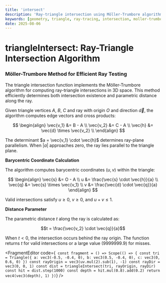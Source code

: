 ```yaml
---
title: 'intersect'
description: 'Ray-triangle intersection using Möller-Trumbore algorithm for 3D ray tracing'
keywords: [geometry, triangle, ray-tracing, intersection, moller-trumbore]
date: 2025-08-06
---
```



# triangleIntersect: Ray-Triangle Intersection Algorithm

### Möller-Trumbore Method for Efficient Ray Testing

The triangle intersection function implements the Möller-Trumbore algorithm for computing ray-triangle intersections in 3D space. This method efficiently determines both intersection existence and parametric distance along the ray.

Given triangle vertices $A$, $B$, $C$ and ray with origin $O$ and direction $\vec{d}$, the algorithm computes edge vectors and cross products:

$$
\begin{align}
\vec{v_1} &= B - A \\
\vec{v_2} &= C - A \\
\vec{h} &= \vec{d} \times \vec{v_2} \\
\end{align}
$$

The determinant $a = \vec{v_1} \cdot \vec{h}$ determines ray-plane parallelism. When $|a|$ approaches zero, the ray lies parallel to the triangle plane.

**Barycentric Coordinate Calculation**

The algorithm computes barycentric coordinates $(u, v)$ within the triangle:

$$
\begin{align}
\vec{s} &= O - A \\
u &= \frac{\vec{s} \cdot \vec{h}}{a} \\
\vec{q} &= \vec{s} \times \vec{v_1} \\
v &= \frac{\vec{d} \cdot \vec{q}}{a}
\end{align}
$$

Valid intersections satisfy $u \geq 0$, $v \geq 0$, and $u + v \leq 1$.

**Distance Parameter**

The parametric distance $t$ along the ray is calculated as:

$$t = \frac{\vec{v_2} \cdot \vec{q}}{a}$$

When $t < 0$, the intersection occurs behind the ray origin. The function returns $t$ for valid intersections or a large value ($9999999.9$) for misses.

<FragmentEditor
        code={`
const fragment = () => Scope(() => {
        const tri = Triangle({
                a: vec3(-0.5, -0.4, 0),
                b: vec3(0.5, -0.4, 0),
                c: vec3(0, 0.6, 0)
        })
        const rayOrigin = vec3(uv.mul(2).sub(1), -1)
        const rayDir = vec3(0, 0, 1)
        const dist = triangleIntersect(tri, rayOrigin, rayDir)
        const hit = dist.step(1000)
        const depth = hit.mul(0.8).add(0.2)
        return vec4(vec3(depth), 1)
})`}
/>
